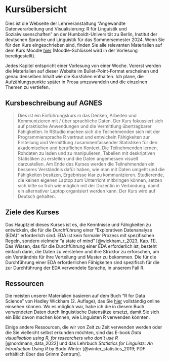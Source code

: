 # Kursübersicht {.unnumbered}

Dies ist die Webseite der Lehrveranstaltung "Angewandte Datenverarbeitung und Visualisierung: R für Linguistik und Sozialwissenschaften" an der Humboldt-Universität zu Berlin, Institut der deutschen Sprache und Linguistik für das Sommersemester 2024. Wenn Sie für den Kurs eingeschrieben sind, finden Sie alle relevanten Materialien auf dem Kurs Moodle [hier](https://moodle.hu-berlin.de/course/view.php?id=127770) (Moodle-Schlüssel wird in der Vorlesung bereitgestellt).

Jedes Kapitel entspricht einer Vorlesung von einer Woche. Vorerst werden die Materialien auf dieser Website im Bullet-Point-Format erscheinen und genau denselben Inhalt wie die Kursfolien enthalten. Ich plane, die Aufzählungspunkte später in Prosa umzuwandeln und die einzelnen Themen zu vertiefen.

## Kursbeschreibung auf AGNES

> Dies ist ein Einführungskurs in das Denken, Arbeiten und Kommunizieren mit / über sprachliche Daten. Der Kurs fokussiert sich auf praktische Anwendungen und die Vermittlung übertragbarer Fähigkeiten. In RStudio machen sich die Teilnehmenden sich mit der Programmiersprache R vertraut und entwickeln Fähigkeiten zur Erstellung und Vermittlung zusammenfassender Statistiken für den akademischen und beruflichen Kontext. Die Teilnehmenden lernen, Rohdaten zu laden und zu manipulieren, Tabellen mit deskriptiven Statistiken zu erstellen und die Daten angemessen visuell darzustellen. Am Ende des Kurses werden die Teilnehmenden ein besseres Verständnis dafür haben, wie man mit Daten umgeht und die Fähigkeiten besitzen, Ergebnisse klar zu kommunizieren. Studierende, die keinen eigenen Laptop zum Unterricht mitbringen können, setzen sich bitte so früh wie möglich mit der Dozentin in Verbindung, damit ein alternativer Laptop organisiert werden kann. Der Kurs wird auf Deutsch gehalten.

## Ziele des Kurses

Das Hauptziel dieses Kurses ist es, die Kenntnisse und Fähigkeiten zu entwickeln, die für die Durchführung einer "Explorativen Datenanalyse (EDA)" erforderlich sind. EDA ist kein formaler Prozess mit spezifischen Regeln, sondern vielmehr "a state of mind" [@wickham_r_2023, Kap. 11]. Das Wissen, das für die Durchführung einer EDA erforderlich ist, besteht einfach darin, die Daten zu verstehen und ihre Struktur zu erforschen, um ein Verständnis für ihre Verteilung und Muster zu bekommen. Die für die Durchführung einer EDA erforderlichen Fähigkeiten sind spezifisch für die zur Durchführung der EDA verwendete Sprache, in unserem Fall R.

## Ressourcen

Die meisten unserer Materialien basieren auf dem Buch "R for Data Science" von Hadley Wickham (2. Auflage), das Sie [hier](https://r4ds.hadley.nz/) vollständig online einsehen können. Wo es möglich war, habe ich die in diesem Buch verwendeten Daten durch linguistische Datensätze ersetzt, damit Sie sich ein Bild davon machen können, wie Linguisten R verwenden könnten.

Einige andere Ressourcen, die wir von Zeit zu Zeit verwenden werden oder die Sie vielleicht selbst erkunden möchten, sind das E-book *Data visualisation using R, for researchers who don’t use R* [@nordmann_data_2022] und das Lehrbuch *Statistics for Linguists: An Introduction Using R* by Bodo Winter [@winter_statistics_2019; PDF erhältlich über das Grimm Zentrum].
